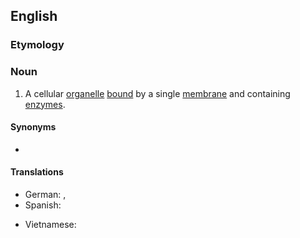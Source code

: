 ==English==
{{wikipedia}}

===Etymology===
{{prefix|en|micro|body}}

===Noun===
{{en-noun|microbodies}}

# {{lb|en|cytology}} A cellular [[organelle]] [[bound]] by a single [[membrane]] and containing [[enzyme]]s.

====Synonyms====
* {{l|en|peroxisome}}

====Translations====
{{trans-top|cellular organelle}}
* German: {{t|de|Microbody|m}}, {{t|de|Peroxisom|n}}
* Spanish: {{t|es|microcuerpo}}
{{trans-mid}}
* Vietnamese: {{t|vi|vi thể}}
{{trans-bottom}}
